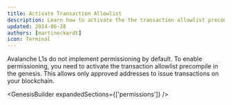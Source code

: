 ```yaml
---
title: Activate Transaction Allowlist
description: Learn how to activate the the transaction allowlist precompile in the genesis.
updated: 2024-06-28
authors: [martineckardt]
icon: Terminal
---
```


Avalanche L1s do not implement permissioning by default. To enable permissioning, you need to
activate the transaction allowlist precompile in the genesis. This allows only approved addresses to
issue transactions on your blockchain. 

<GenesisBuilder expandedSections={['permissions']} />